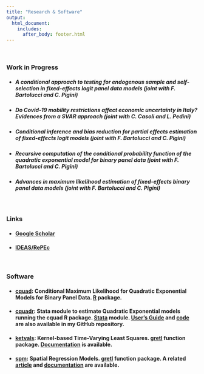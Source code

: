 ```yaml
---
title: "Research & Software"
output: 
  html_document:
    includes:
      after_body: footer.html
---
```


<p>&nbsp;</p>

### **Work in Progress**

* ##### **A conditional approach to testing for endogenous sample and self-selection in fixed-effects logit panel data models** (joint with F. Bartolucci and C. Pigini) 


* ##### **Do Covid-19 mobility restrictions affect economic uncertainty in Italy? Evidences from a SVAR approach** (joint with C. Casoli and L. Pedini) 


* ##### **Conditional inference and bias reduction for partial effects estimation of fixed-effects logit models**  (joint with F. Bartolucci and C. Pigini)    



* ##### **Recursive computation of the conditional probability function of the quadratic exponential model for binary panel data**  (joint with F. Bartolucci and C. Pigini)    



* ##### **Advances in maximum likelihood estimation of fixed-effects binary panel data models** (joint with F. Bartolucci and C. Pigini)  


<p>&nbsp;</p>
### **Links**

* #### [Google Scholar](https://scholar.google.com/citations?user=9AqXyqQAAAAJ&hl=it&oi=sra){target="_blank"} <i class="ai ai-google-scholar"></i>
* #### [IDEAS/RePEc](https://ideas.repec.org/f/pva895.html){target="_blank"} <i class="ai ai-ideas-repec"></i>


<p>&nbsp;</p>



### **Software**

* #### [**cquad**](https://cran.r-project.org/web/packages/cquad/index.html){target="_blank"}: Conditional Maximum Likelihood for Quadratic Exponential Models for Binary Panel Data. [R](https://www.r-project.org/){target="_blank"} package.

* #### [**cquadr**](https://ideas.repec.org/c/boc/bocode/s458852.html){target="_blank"}: Stata module to estimate Quadratic Exponential models running the cquad R package. [Stata](https://www.stata.com/){target="_blank"} module. [User's Guide](https://github.com/fravale/cquadr/blob/master/cquadr-guide.pdf){target="_blank"} and [code](https://github.com/fravale/cquadr){target="_blank"} are also available in my GitHub repository.

* #### [**ketvals**](http://ricardo.ecn.wfu.edu/gretl/cgi-bin/current_fnfiles/ketvals.zip): Kernel-based Time-Varying Least Squares. [gretl](http://gretl.sourceforge.net/){target="_blank"} function package. [Documentation](http://ricardo.ecn.wfu.edu/gretl/cgi-bin/current_fnfiles/unzipped/ketvals.pdf){target="_blank"} is available.

* #### [**spm**](http://ricardo.ecn.wfu.edu/gretl/cgi-bin/current_fnfiles/spm.zip): Spatial Regression Models. [gretl](http://gretl.sourceforge.net/){target="_blank"} function package. A related [article](http://www.fedoa.unina.it/12338/1/GRETL2019.pdf#page=33){target="_blank"} and [documentation](http://ricardo.ecn.wfu.edu/gretl/cgi-bin/current_fnfiles/unzipped/spm.pdf){target="_blank"} are available.
